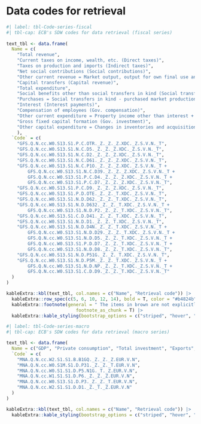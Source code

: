 # Data codes for retrieval {#sec-code-retrieval}
```r
#| label: tbl-Code-series-fiscal
#| tbl-cap: ECB's SDW codes for data retrieval (fiscal series)
 
text_tbl <- data.frame(
  Name = c(
    "Total revenue", 
    "Current taxes on income, wealth, etc. (Direct taxes)", 
    "Taxes on production and imports (Indirect taxes)", 
    "Net social contributions (Social contributions)", 
    "Other current revenue = Market output, output for own final use and payments for other non-market output + Other subsidies on production + Property income + Other current transfers", 
    "Capital transfers (Capital revenue)",
    "Total expenditure",
    "Social benefits other than social transfers in kind (Social transfers)",
    "Purchases = Social transfers in kind - purchased market production + Intermediate consumption",
    "Interest (Interest payments)",
    "Compensation of employees (Gov. compensation)",
    "Other current expenditure = Property income other than interest + Other taxes on production + Current taxes on income, wealth, etc. + Other current transfers + Adjustment for the change in pension entitlements",
    "Gross fixed capital formation (Gov. investment)",
    "Other capital expenditure = Changes in inventories and acquisition less disposals of valuables + Acquisitions less disposals of non-produced assets + Capital transfers"
    ),
  `Code` = c(
    "GFS.Q.N.cc.W0.S13.S1.P.C.OTR._Z._Z._Z.XDC._Z.S.V.N._T",
    "GFS.Q.N.cc.W0.S13.S1.N.C.D5._Z._Z._Z.XDC._Z.S.V.N._T", 
    "GFS.Q.N.cc.W0.S13.S1.N.C.D2._Z._Z._Z.XDC._Z.S.V.N._T",
    "GFS.Q.N.cc.W0.S13.S1.N.C.D61._Z._Z._Z.XDC._Z.S.V.N._T",
    "GFS.Q.N.cc.W0.S13.S1.N.C.P1O._Z._Z._Z.XDC._Z.S.V.N._T +
        GFS.Q.N.cc.W0.S13.S1.N.C.D39._Z._Z._Z.XDC._Z.S.V.N._T +
        GFS.Q.N.cc.W0.S13.S1.P.C.D4._Z._Z._Z.XDC._Z.S.V.N._T +
        GFS.Q.N.cc.W0.S13.S1.P.C.D7._Z._Z._Z.XDC._Z.S.V.N._T", 
    "GFS.Q.N.cc.W0.S13.S1.P.C.D9._Z._Z._Z.XDC._Z.S.V.N._T",
    "GFS.Q.N.cc.W0.S13.S1.P.D.OTE._Z._Z._T.XDC._Z.S.V.N._T",
    "GFS.Q.N.cc.W0.S13.S1.N.D.D62._Z._Z._T.XDC._Z.S.V.N._T",
    "GFS.Q.N.cc.W0.S13.S1.N.D.D632._Z._Z._T.XDC._Z.S.V.N._T +
        GFS.Q.N.cc.W0.S13.S1.N.D.P2._Z._Z._T.XDC._Z.S.V.N._T",
    "GFS.Q.N.cc.W0.S13.S1.C.D.D41._Z._Z._T.XDC._Z.S.V.N._T",
    "GFS.Q.N.cc.W0.S13.S1.N.D.D1._Z._Z._T.XDC._Z.S.V.N._T",
    "GFS.Q.N.cc.W0.S13.S1.N.D.D4N._Z._Z._T.XDC._Z.S.V.N._T +
        GFS.Q.N.cc.W0.S13.S1.N.D.D29._Z._Z._T.XDC._Z.S.V.N._T +
        GFS.Q.N.cc.W0.S13.S1.N.D.D5._Z._Z._T.XDC._Z.S.V.N._T +
        GFS.Q.N.cc.W0.S13.S1.P.D.D7._Z._Z._T.XDC._Z.S.V.N._T +
        GFS.Q.N.cc.W0.S13.S1.N.D.D8._Z._Z._T.XDC._Z.S.V.N._T",
    "GFS.Q.N.cc.W0.S13.S1.N.D.P51G._Z._Z._T.XDC._Z.S.V.N._T",
    "GFS.Q.N.cc.W0.S13.S1.N.D.P5M._Z._Z._T.XDC._Z.S.V.N._T +
        GFS.Q.N.cc.W0.S13.S1.N.D.NP._Z._Z._T.XDC._Z.S.V.N._T +
        GFS.Q.N.cc.W0.S13.S1.C.D.D9._Z._Z._T.XDC._Z.S.V.N._T"
  )
)

kableExtra::kbl(text_tbl, col.names = c("Name", "Retrieval code")) |>
  kableExtra::row_spec(c(5, 6, 10, 12, 14), bold = T, color = "#b4824b") |>
  kableExtra::footnote(general = " The items in brown are not explicitly considered in our analysis.", 
                          footnote_as_chunk = T) |>
  kableExtra::kable_styling(bootstrap_options = c("striped", "hover", "condensed", "responsive"))
```
 
```r
#| label: tbl-Code-series-macro
#| tbl-cap: ECB's SDW codes for data retrieval (macro series)

text_tbl <- data.frame(
  Name = c("GDP", "Private consumption", "Total investment", "Exports", "Gov. consumption", "Wages and salaries"),
  `Code` = c(
    "MNA.Q.N.cc.W2.S1.S1.B.B1GQ._Z._Z._Z.EUR.V.N",
    "MNA.Q.N.cc.W0.S1M.S1.D.P31._Z._Z._T.EUR.V.N", 
    "MNA.Q.N.cc.W0.S1.S1.D.P5.N1G._T._Z.EUR.V.N",
    "MNA.Q.N.cc.W1.S1.S1.D.P6._Z._Z._Z.EUR.V.N",
    "MNA.Q.N.cc.W0.S13.S1.D.P3._Z._Z._T.EUR.V.N", 
    "MNA.Q.N.cc.W2.S1.S1.D.D1._Z._T._Z.EUR.V.N"
  )
)

kableExtra::kbl(text_tbl, col.names = c("Name", "Retrieval code")) |>
  kableExtra::kable_styling(bootstrap_options = c("striped", "hover", "condensed", "responsive"))
```


 
 